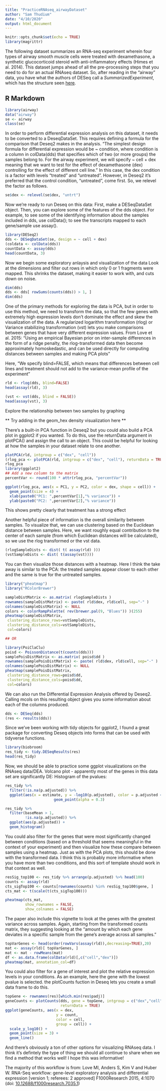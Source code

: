 ```yaml
---
title: "PracticeRNAseq_airwayDataset"
author: "Sam Thudium"
date: "4/10/2020"
output: html_document
---
```


```r
knitr::opts_chunk$set(echo = TRUE)
library(magrittr)
```
The following dataset summarizes an RNA-seq experiment wherein four types of airway smooth muscle cells were treated with dexamethasone, a synthetic glucocorticoid steroid with anti-inflammatory effects (Himes et al. 2014). This dataset jumps ahead of all the pre-processing steps that you need to do for an actual RNAseq dataset. So, after reading in the "airway" data, you have what the authors of DESeq call a _SummarizedExperiment_, which has the structure seen [here](https://www.google.com/url?sa=i&url=https%3A%2F%2Ff1000research.com%2Farticles%2F4-1070&psig=AOvVaw1-Gsjy_KLVsnoHqF4kFT6W&ust=1587823013336000&source=images&cd=vfe&ved=0CAIQjRxqFwoTCMC8guubgekCFQAAAAAdAAAAABAD). 

## R Markdown
``` r
library(airway)
data("airway")
se <- airway
class(se)
```
In order to perform differential expression analysis on this dataset, it needs to be converted to a DeseqDataSet. This requires defining a formula for the comparison that Deseq2 makes in the analysis. "The simplest design formula for differential expression would be ~ condition, where condition is a column in colData(dds) that specifies which of two (or more groups) the samples belong to. For the airway experiment, we will specify ~ cell + dex meaning that we want to test for the effect of dexamethasone (dex) controlling for the effect of different cell line."
In this case, the dex condition is a factor with levels "treated" and "untreated". However, in Deseq2 it's preferred that the control condition, "untreated", come first. So, we relevel the factor as follows.

``` r
se$dex <- relevel(se$dex, "untrt")
```

Now we're ready to run Deseq on this data:
First, make a DESeqDataSet object. Then, you can explore some of the features of the dds object. For example, to see some of the identifying information about the samples included in dds, use colData(); to see the transcripts mapped to each gene/sample use assay().

``` r
library(DESeq2)
dds <- DESeqDataSet(se, design = ~ cell + dex)
(coldata <- colData(dds)) 
countData <- assay(dds)
head(countData, 3)
```


Now we begin some exploratory anlaysis and visualization of the data
Look at the dimensions and filter out rows in which only 0 or 1 fragments were mapped. This shrinks the dataset, making it easier to work with, and cuts down on noise.
``` r
dim(dds)
dds <- dds[ rowSums(counts(dds)) > 1, ]
dim(dds)
```

One of the primary methods for exploring the data is PCA, but in order to use this method, we need to transform the data, so that the few genes with extremely high expression levels don't dominate the effect and skew the visualization of the data. A regularized logarithm transformation (rlog) or Variance stabilizing transformation (vst) lets you make comparisons between genes that have very different expression values. From Love et al. 2015: 
"Using an empirical Bayesian prior on inter-sample differences in the form of a ridge penalty, the rlog-transformed data then become approximately homoskedastic, and can be used directly for computing distances between samples and making PCA plots"

Here, "We specify blind=FALSE, which means that differences between cell lines and treatment should not add to the variance-mean profile of the experiment"

``` r
rld <- rlog(dds, blind=FALSE)
head(assay(rld), 3)

(vst <- vst(dds, blind = FALSE))
head(assay(vst), 3)
```

Explore the relationship between two samples by graphing

** Try adding in the geom_hex density visualization here **

There's a built-in PCA function in Deseq2 but you could also build a PCA plot in ggplot2 if you wanted. To do this, use the returnData argument in plotPCA() and assign the call to an object. This could be helpful for looking at how the samples in your dataset relate to one another. 
``` r
plotPCA(rld, intgroup = c("dex", "cell"))
(rlog_pca <- plotPCA(rld, intgroup = c("dex", "cell"), returnData = TRUE))
rlog_pca
library(ggplot2)
## Add a new column to the matrix 
percentVar <- round(100 * attr(rlog_pca, "percentVar"))

ggplot(rlog_pca, aes(x = PC1, y = PC2, color = dex, shape = cell)) +
  geom_point(size = 4) +
  xlab(paste0("PC1: ",percentVar[1],"% variance")) +
  ylab(paste0("PC2: ",percentVar[2],"% variance"))

```

This shows pretty clearly that treatment has a strong effect 

Another helpful piece of information is the overall similarity between samples. To visualize that, we can use clustering based on the Euclidean distance between samples.  Here, we want roughly equal contribution to the center of each sample (from which Euclidean distances will be calculated), so we use the rlog transformed or the vst data. 

``` r
(rlogSampleDists <- dist( t( assay(rld) )))
(vstSampleDists <- dist( t(assay(vst))))
```

You can then visualize those distances with a heatmap. Here I think the take away is similar to the PCA: the treated samples appear closer to each other and the same is true for the untreated samples. 
``` r
library("pheatmap")
library("RColorBrewer")

sampleDistMatrix <- as.matrix( rlogSampleDists )
rownames(sampleDistMatrix) <- paste( rld$dex, rld$cell, sep="-" )
colnames(sampleDistMatrix) <- NULL
colors <- colorRampPalette( rev(brewer.pal(9, "Blues")) )(255)
pheatmap(sampleDistMatrix,
 clustering_distance_rows=vstSampleDists,
 clustering_distance_cols=vstSampleDists,
 col=colors)

## OR

library(PoiClaClu)
poisd <- PoissonDistance(t(counts(dds)))
samplePoisDistMatrix <- as.matrix( poisd$dd )
rownames(samplePoisDistMatrix) <- paste( rld$dex, rld$cell, sep="-" )
colnames(samplePoisDistMatrix) <- NULL
pheatmap(samplePoisDistMatrix,
 clustering_distance_rows=poisd$dd,
 clustering_distance_cols=poisd$dd,
 col=colors)
```

We can also run the Differential Expression Analysis offered by Deseq2. Calling mcols on this resulting object gives you some information about each of the columns produced. 
``` r
dds <- DESeq(dds)
(res <- results(dds))
```

Since we've been working with tidy objects for ggplot2, I found a great package for converting Deseq objects into forms that can be used with tidyverse functions.

``` r
library(biobroom)
res_tidy <- tidy.DESeqResults(res)
head(res_tidy)
```
Now, we should be able to practice some ggplot visualizations on the RNAseq data/DEA.
Volcano plot - apparently most of the genes in this data set are significantly DE:
Histogram of the pvalues:

``` r
res_tidy %>% 
  filter(!is.na(p.adjusted)) %>%
  ggplot(aes(x = estimate, y = -log10(p.adjusted), color = p.adjusted < 0.05)) +
                      geom_point(alpha = 0.3) 

res_tidy %>%
  filter(baseMean > 1,
         !is.na(p.adjusted)) %>%
  ggplot(aes(p.adjusted)) +
  geom_histogram()

```

You could also filter for the genes that were most significantly changed between conditions (based on a threshold that seems meaningful in the context of your experiment) and then visualize how these compare between samples using a heatmap.  Just as with the PCA plots, this should be done with the transformed data. I think this is probably more informative when you have more than two conditions, and this sort of template should work in that context as well. 
``` r
resSig_top100 <- res_tidy %>% arrange(p.adjusted) %>% head(100)
counts <- assay(rld)
cts_sigTop100 <- counts[rownames(counts) %in% resSig_top100$gene, ]
cts_mat <- t(scale(t(cts_sigTop100)))

pheatmap(cts_mat,
         show_rownames = FALSE,
         show_colnames = FALSE)
```

The paper also include this vignette to look at the genes with the greatest variance across samples. Again, starting from the transformed counts matrix, they suggesting looking at the "amount by which each gene deviates in a specific sample from the gene’s average across all samples."

``` r
topVarGenes <- head(order(rowVars(assay(rld)),decreasing=TRUE),20)
mat <- assay(rld)[ topVarGenes, ]
mat <- mat - rowMeans(mat)
df <- as.data.frame(colData(rld)[,c("cell","dex")])
pheatmap(mat, annotation_col=df)

```

You could also filter for a gene of interest and plot the relative expression levels in your conditions. As an example, here the gene with the lowest pvalue is selected. the plotCounts fuction in Deseq lets you create a small data frame to do this. 

``` r
topGene <- rownames(res)[which.min(res$padj)]
geneCounts <- plotCounts(dds, gene = topGene, intgroup = c("dex","cell"),
                         returnData = TRUE)
ggplot(geneCounts, aes(x = dex, 
                       y = count, 
                       color = cell, 
                       group = cell)) +
  scale_y_log10() + 
  geom_point(size = 3) + 
  geom_line()
```


And there's obviously a ton of other options for visualizing RNAseq data. I think it's defintely the type of thing we should all continue to share when we find a method that works well! I hope this was informative!

The majority of this workflow is from: 
Love MI, Anders S, Kim V and Huber W. RNA-Seq workflow: gene-level exploratory analysis and differential expression [version 1; referees: 2 approved] F1000Research 2015, 4:1070 (doi: [10.12688/f1000research.7035.1](https://f1000research.com/articles/4-1070/v1))


